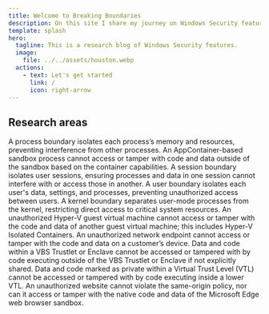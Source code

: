 ```yaml
---
title: Welcome to Breaking Boundaries
description: On this site I share my journey on Windows Security features, feel the fun!
template: splash
hero:
  tagline: This is a research blog of Windows Security features.
  image:
    file: ../../assets/houston.webp
  actions:
    - text: Let's get started
      link: /
      icon: right-arrow
---
```



## Research areas

<CardGrid stagger>
	<Card title="Process boundary" icon="setting">
		A process boundary isolates each process’s memory and resources, preventing interference from other processes.
	</Card>
	<Card title="AppContainer boundary" icon="setting">
		An AppContainer-based sandbox process cannot access or tamper with code and data outside of the sandbox based on the container capabilities.
	</Card>
	<Card title="Session boundary" icon="seti:clock">
		A session boundary isolates user sessions, ensuring processes and data in one session cannot interfere with or access those in another.
	</Card>
	<Card title="User boundary" icon="document">
		A user boundary isolates each user's data, settings, and processes, preventing unauthorized access between users.
	</Card>
	<Card title="Kernel boundary" icon="rocket">
		A kernel boundary separates user-mode processes from the kernel, restricting direct access to critical system resources.
	</Card>
	<Card title="Virtual Machine boundary" icon="rocket">
		An unauthorized Hyper-V guest virtual machine cannot access or tamper with the code and data of another guest virtual machine; this includes Hyper-V Isolated Containers.
	</Card>
	<Card title="Network boundary" icon="rocket">
		An unauthorized network endpoint cannot access or tamper with the code and data on a customer’s device.
	</Card>
	<Card title="Virtualization-Based Security (VBS) Boundary" icon="shield">
		Data and code within a VBS Trustlet or Enclave cannot be accessed or tampered with by code executing outside of the VBS Trustlet or Enclave if not explicitly shared.
	</Card>
	<Card title="Virtual Secure Mode (VSM) Boundary" icon="shield">
		Data and code marked as private within a Virtual Trust Level (VTL) cannot be accessed or tampered with by code executing inside a lower VTL.
	</Card>
	<Card title="Web Browser Boundary" icon="browser">
		An unauthorized website cannot violate the same-origin policy, nor can it access or tamper with the native code and data of the Microsoft Edge web browser sandbox.
	</Card>
</CardGrid>